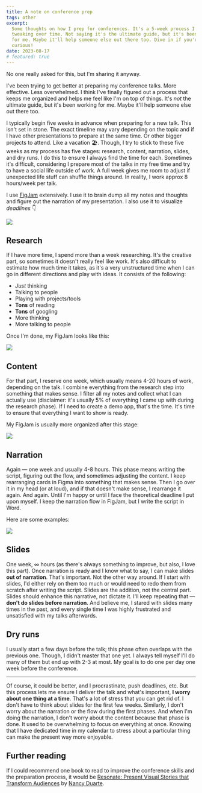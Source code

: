 ```yaml
---
title: A note on conference prep
tags: other
excerpt:
  Some thoughts on how I prep for conferences. It's a 5-week process I've been
  tweaking over time. Not saying it's the ultimate guide, but it's been working
  for me. Maybe it'll help someone else out there too. Dive in if you're
  curious!
date: 2023-08-17
# featured: true
---
```


No one really asked for this, but I'm sharing it anyway.

I've been trying to get better at preparing my conference talks. More effective.
Less overwhelmed. I think I've finally figured out a process that keeps me
organized and helps me feel like I'm on top of things. It's _not_ the ultimate
guide, but it's been working for me. Maybe it'll help someone else out there
too.

I typically begin five weeks in advance when preparing for a new talk. This
isn't set in stone. The exact timeline may vary depending on the topic and if I
have other presentations to prepare at the same time. Or other bigger projects
to attend. Like a vacation 🏖. Though, I try to stick to these five weeks as my
process has five stages: research, content, narration, slides, and dry runs. I
do this to ensure I always find the time for each. Sometimes it's difficult,
considering I prepare most of the talks in my free time and try to have a social
life outside of work. A full week gives me room to adjust if unexpected life
stuff can shuffle things around. In reality, I work approx 8 hours/week per
talk.

I use [FigJam](https://www.figma.com/figjam/) extensively. I use it to brain
dump all my notes and thoughts and figure out the narration of my presentation.
I also use it to visualize _deadlines_ 👇

![](https://github.com/graphql/graphql.github.io/assets/9019397/97fc37b8-7d2e-49d7-8d0d-93dad4987713)

## Research

If I have more time, I spend more than a week researching. It's the creative
part, so sometimes it doesn't really feel like work. It's also difficult to
estimate how much time it takes, as it's a very unstructured time when I can go
in different directions and play with ideas. It consists of the following:

- _Just_ thinking
- Talking to people
- Playing with projects/tools
- **Tons** of reading
- **Tons** of googling
- More thinking
- More talking to people

Once I'm done, my FigJam looks like this:

![](https://github.com/graphql/graphql.github.io/assets/9019397/02f7a467-6df8-46fc-addd-8dae0264bf79)

## Content

For that part, I reserve one week, which usually means 4-20 hours of work,
depending on the talk. I combine everything from the research step into
something that makes sense. I filter all my notes and collect what I can
actually use (disclaimer: it's usually 5% of everything I came up with during
the research phase). If I need to create a demo app, that's the time. It's time
to ensure that everything I want to show is ready.

My FigJam is usually more organized after this stage:

![](https://github.com/graphql/graphql.github.io/assets/9019397/b22f108a-08bd-405e-9111-088fe6366525)

## Narration

Again — one week and usually 4-8 hours. This phase means writing the script,
figuring out the flow, and sometimes adjusting the content. I keep rearranging
cards in Figma into something that makes sense. Then I go over it in my head (or
at loud), and if that doesn't make sense, I rearrange it again. And again. Until
I'm happy or until I face the theoretical deadline I put upon myself. I keep the
narration flow in FigJam, but I write the script in Word.

Here are some examples:

![](https://github.com/graphql/graphql.github.io/assets/9019397/8675ef55-6c7c-4ab7-9122-e44f23f44b95)

## Slides

One week, ∞ hours (as there's always something to improve, but also, I love this
part). Once narration is ready and I know what to say, I can make slides **out
of narration**. That's important. Not the other way around. If I start with
slides, I'd either rely on them too much or would need to redo them from scratch
after writing the script. Slides are the addition, not the central part. Slides
should enhance this narrative, not dictate it. I'll keep repeating that —
**don't do slides before narration**. And believe me, I stared with slides many
times in the past, and every single time I was highly frustrated and unsatisfied
with my talks afterwards.

## Dry runs

I usually start a few days before the talk; this phase often overlaps with the
previous one. Though, I didn't master that one yet. I always tell myself I'll do
many of them but end up with 2-3 at most. My goal is to do one per day one week
before the conference.

---

Of course, it could be better, and I procrastinate, push deadlines, etc. But
this process lets me ensure I deliver the talk and what's important, **I worry
about one thing at a time**. That's a lot of stress that you can get rid of. I
don't have to think about slides for the first few weeks. Similarly, I don't
worry about the narration or the flow during the first phases. And when I'm
doing the narration, I don't worry about the content because that phase is done.
It used to be overwhelming to focus on everything at once. Knowing that I have
dedicated time in my calendar to stress about a particular thing can make the
present way more enjoyable.

## Further reading

If I could recommend one book to read to improve the conference skills and the
preparation process, it would be
[Resonate: Present Visual Stories that Transform Audiences](https://www.goodreads.com/en/book/show/7970507)
by [Nancy Duarte](https://en.wikipedia.org/wiki/Nancy_Duarte).
